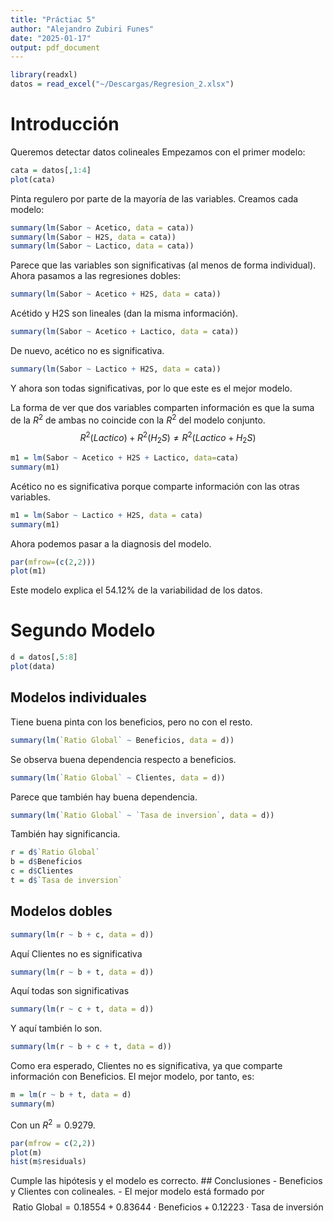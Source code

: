 ```yaml
---
title: "Práctiac 5"
author: "Alejandro Zubiri Funes"
date: "2025-01-17"
output: pdf_document
---
```

```r
library(readxl)
datos = read_excel("~/Descargas/Regresion_2.xlsx")
```
# Introducción
Queremos detectar datos colineales
Empezamos con el primer modelo:
```r
cata = datos[,1:4]
plot(cata)
```
Pinta regulero por parte de la mayoría de las variables.
Creamos cada modelo:
```r
summary(lm(Sabor ~ Acetico, data = cata))
summary(lm(Sabor ~ H2S, data = cata))
summary(lm(Sabor ~ Lactico, data = cata))
```
Parece que las variables son significativas (al menos de forma individual).
Ahora pasamos a las regresiones dobles:
```r
summary(lm(Sabor ~ Acetico + H2S, data = cata))
```
Acétido y H2S son lineales (dan la misma información).
```r
summary(lm(Sabor ~ Acetico + Lactico, data = cata))
```
De nuevo, acético no es significativa.
```r
summary(lm(Sabor ~ Lactico + H2S, data = cata))
```
Y ahora son todas significativas, por lo que este es el mejor modelo.

La forma de ver que dos variables comparten información es que la suma de la $R^2$ de ambas no coincide con la $R^2$ del modelo conjunto.
$$
R^2(Lactico) + R^2(H_2S) \neq R^2(Lactico + H_2S)
$$
```r
m1 = lm(Sabor ~ Acetico + H2S + Lactico, data=cata)
summary(m1)
```
Acético no es significativa porque comparte información con las otras variables.
```r
m1 = lm(Sabor ~ Lactico + H2S, data = cata)
summary(m1)
```
Ahora podemos pasar a la diagnosis del modelo.
```r
par(mfrow=(c(2,2)))
plot(m1)
```
Este modelo explica el $54.12\%$ de la variabilidad de los datos.

# Segundo Modelo
```r
d = datos[,5:8]
plot(data)
```
## Modelos individuales
Tiene buena pinta con los beneficios, pero no con el resto.
```r
summary(lm(`Ratio Global` ~ Beneficios, data = d))
```
Se observa buena dependencia respecto a beneficios.
```r
summary(lm(`Ratio Global` ~ Clientes, data = d))
```
Parece que también hay buena dependencia.
```r
summary(lm(`Ratio Global` ~ `Tasa de inversion`, data = d))
```
También hay significancia.
```r
r = d$`Ratio Global`
b = d$Beneficios
c = d$Clientes
t = d$`Tasa de inversion`
```
## Modelos dobles
```r
summary(lm(r ~ b + c, data = d))
```
Aquí Clientes no es significativa
```r
summary(lm(r ~ b + t, data = d))
```
Aquí todas son significativas
```r
summary(lm(r ~ c + t, data = d))
```
Y aquí también lo son.

```r
summary(lm(r ~ b + c + t, data = d))
```
Como era esperado, Clientes no es significativa, ya que comparte información con Beneficios. El mejor modelo, por tanto, es:
```r
m = lm(r ~ b + t, data = d)
summary(m)
```
Con un $R^2=0.9279$.
```r
par(mfrow = c(2,2))
plot(m)
hist(m$residuals)
```
Cumple las hipótesis y el modelo es correcto.
## Conclusiones
- Beneficios y Clientes con colineales.
- El mejor modelo está formado por
$$
\text{Ratio Global} = 0.18554 + 0.83644\cdot \text{Beneficios} + 0.12223\cdot \text{Tasa de inversión}
$$
